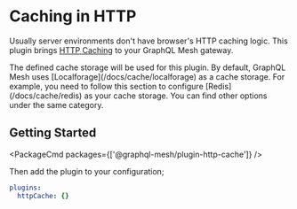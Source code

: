 
# Caching in HTTP

Usually server environments don't have browser's HTTP caching logic.
This plugin brings [HTTP Caching](https://developer.mozilla.org/en-US/docs/Web/HTTP/Caching) to your GraphQL Mesh gateway.

<Callout>
  The defined cache storage will be used for this plugin. By default, GraphQL Mesh uses [Localforage](/docs/cache/localforage) as a cache storage.
  For example, you need to follow this section to configure [Redis](/docs/cache/redis) as your cache storage.
  You can find other options under the same category.
</Callout>

## Getting Started

<PackageCmd packages={['@graphql-mesh/plugin-http-cache']} />

Then add the plugin to your configuration;

```yaml filename=".meshrc.yaml"
plugins:
  httpCache: {}
```

